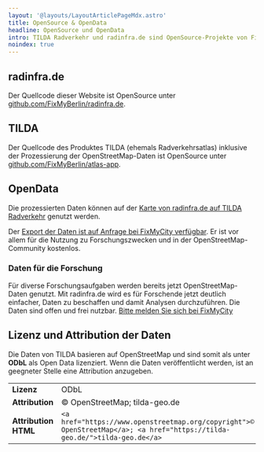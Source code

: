 ```yaml
---
layout: '@layouts/LayoutArticlePageMdx.astro'
title: OpenSource & OpenData
headline: OpenSource und OpenData
intro: TILDA Radverkehr und radinfra.de sind OpenSource-Projekte von FixMyCity.
noindex: true
---
```



## radinfra.de

Der Quellcode dieser Website ist OpenSource unter [github.com/FixMyBerlin/radinfra.de](https://github.com/FixMyBerlin/radinfra.de).

## TILDA

Der Quellcode des Produktes TILDA (ehemals Radverkehrsatlas) inklusive der Prozessierung der OpenStreetMap-Daten ist OpenSource unter [github.com/FixMyBerlin/atlas-app](https://github.com/FixMyBerlin/atlas-app).

## OpenData

Die prozessierten Daten können auf der [Karte von radinfra.de auf TILDA Radverkehr](https://tilda-geo.de/regionen/radinfra) genutzt werden.

Der [Export der Daten ist auf Anfrage bei FixMyCity verfügbar](/angebote). Er ist vor allem für die Nutzung zu Forschungszwecken und in der OpenStreetMap-Community kostenlos.


<AnchorSection id="forschung">

### Daten für die Forschung

Für diverse Forschungsaufgaben werden bereits jetzt OpenStreetMap-Daten genutzt. Mit radinfra.de wird es für Forschende jetzt deutlich einfacher, Daten zu beschaffen und damit Analysen durchzuführen. Die Daten sind offen und frei nutzbar. [Bitte melden Sie sich bei FixMyCity](https://www.fixmycity.de/kontakt)

</AnchorSection>

## Lizenz und Attribution der Daten

Die Daten von TILDA basieren auf OpenStreetMap und sind somit als unter **ODbL** als Open Data lizenziert.
Wenn die Daten veröffentlicht werden, ist an geegneter Stelle eine Attribution anzugeben.

|  |  |
|---|---|
| **Lizenz** | ODbL |
| **Attribution** | © OpenStreetMap; tilda-geo.de |
| **Attribution HTML** | `<a href="https://www.openstreetmap.org/copyright">© OpenStreetMap</a>; <a href="https://tilda-geo.de/">tilda-geo.de</a>` |
